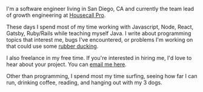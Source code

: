 I'm a software engineer living in San Diego, CA and currently the team lead of growth engineering at [Housecall Pro](https://www.housecallpro.com/about).

These days I spend most of my time working with Javascript, Node, React, Gatsby, Ruby/Rails while teaching myself Java. I write about programming topics that interest me, bugs I've encountered, or problems I'm working on that could use some [rubber ducking](https://en.wikipedia.org/wiki/Rubber_duck_debugging).

I also freelance in my free time. If you're interested in hiring me, I'd love to hear about your project. You can [email me here](mailto:abo46n2@gmail.com).

Other than programming, I spend most my time surfing, seeing how far I can run, drinking coffee, reading, and hanging out with my 3 dogs.
